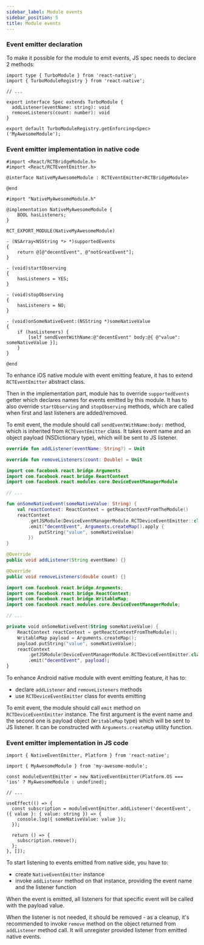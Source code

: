 ```yaml
---
sidebar_label: Module events
sidebar_position: 5
title: Module events
---
```



### Event emitter declaration

To make it possible for the module to emit events, JS spec needs to declare 2 methods:

```tsx title="src/NativeMyAwesomeModule.ts"
import type { TurboModule } from 'react-native';
import { TurboModuleRegistry } from 'react-native';

// ...

export interface Spec extends TurboModule {
  addListener(eventName: string): void
  removeListeners(count: number): void
}

export default TurboModuleRegistry.getEnforcing<Spec>('MyAwesomeModule');
```

### Event emitter implementation in native code

<Tabs groupId="native_side">
<TabItem value="iOS" label="iOS">

```objc title="ios/NativeMyAwesomeModule.h"
#import <React/RCTBridgeModule.h>
#import <React/RCTEventEmitter.h>

@interface NativeMyAwesomeModule : RCTEventEmitter<RCTBridgeModule>

@end
```

```objc title="ios/NativeMyAwesomeModule.mm"
#import "NativeMyAwesomeModule.h"

@implementation NativeMyAwesomeModule {
    BOOL hasListeners;
}

RCT_EXPORT_MODULE(NativeMyAwesomeModule)

- (NSArray<NSString *> *)supportedEvents
{
    return @[@"decentEvent", @"notGreatEvent"];
}

- (void)startObserving
{
    hasListeners = YES;
}

- (void)stopObserving
{
    hasListeners = NO;
}

- (void)onSomeNativeEvent:(NSString *)someNativeValue
{
    if (hasListeners) {
        [self sendEventWithName:@"decentEvent" body:@{ @"value": someNativeValue }];
    }
}

@end
```

To enhance iOS native module with event emitting feature, it has to extend `RCTEventEmitter` abstract class.

Then in the implementation part, module has to override `supportedEvents` getter which declares names for events emitted by this module.
It has to also override `startObserving` and `stopObserving` methods, which are called when first and last listeners are added/removed.

To emit event, the module should call `sendEventWithName:body:` method, which is inherited from `RCTEventEmitter` class.
It takes event name and an object payload (NSDictionary type), which will be sent to JS listener.

</TabItem>

<TabItem value="Android" label="Android">

<Tabs groupId="android_lang">
<TabItem value="kotlin" label="Kotlin">

```kotlin title="android/src/main/newarch/com/myawesomeapp/NativeMyAwesomeModule.kt"
override fun addListener(eventName: String?) = Unit

override fun removeListeners(count: Double) = Unit
```

```kotlin title="android/src/main/java/com/myawesomeapp/NativeMyAwesomeModuleImpl.kt"
import com.facebook.react.bridge.Arguments
import com.facebook.react.bridge.ReactContext
import com.facebook.react.modules.core.DeviceEventManagerModule

// ...

fun onSomeNativeEvent(someNativeValue: String) {
    val reactContext: ReactContext = getReactContextFromTheModule()
    reactContext
        .getJSModule(DeviceEventManagerModule.RCTDeviceEventEmitter::class.java)
        .emit("decentEvent", Arguments.createMap().apply {
            putString("value", someNativeValue)
        })
}
```

</TabItem>
<TabItem value="java" label="Java">

```java title="android/src/main/newarch/com/myawesomeapp/NativeMyAwesomeModule.java"
@Override
public void addListener(String eventName) {}

@Override
public void removeListeners(double count) {}
```

```kotlin title="android/src/main/java/com/myawesomeapp/NativeMyAwesomeModuleImpl.java"
import com.facebook.react.bridge.Arguments;
import com.facebook.react.bridge.ReactContext;
import com.facebook.react.bridge.WritableMap;
import com.facebook.react.modules.core.DeviceEventManagerModule;

// ...

private void onSomeNativeEvent(String someNativeValue) {
    ReactContext reactContext = getReactContextFromTheModule();
    WritableMap payload = Arguments.createMap();
    payload.putString("value", someNativeValue);
    reactContext
        .getJSModule(DeviceEventManagerModule.RCTDeviceEventEmitter.class)
        .emit("decentEvent", payload);
}
```

</TabItem>
</Tabs>

To enhance Android native module with event emitting feature, it has to:

- declare `addListener` and `removeListeners` methods
- use `RCTDeviceEventEmitter` class for events emitting

To emit event, the module should call `emit` method on `RCTDeviceEventEmitter` instance.
The first argument is the event name and the second one is payload object (`WritableMap` type) which will be sent to JS listener.
It can be constructed with `Arguments.createMap` utility function.

</TabItem>
</Tabs>

### Event emitter implementation in JS code

```tsx title="src/MyAwesomeHook.ts"
import { NativeEventEmitter, Platform } from 'react-native';

import { MyAwesomeModule } from 'my-awesome-module';

const moduleEventEmitter = new NativeEventEmitter(Platform.OS === 'ios' ? MyAwesomeModule : undefined);

// ...

useEffect(() => {
  const subscription = moduleEventEmitter.addListener('decentEvent', ({ value }: { value: string }) => {
    console.log({ someNativeValue: value });
  });

  return () => {
    subscription.remove();
  };
}, []);
```

To start listening to events emitted from native side, you have to:

- create `NativeEventEmitter` instance
- invoke `addListener` method on that instance, providing the event name and the listener function

When the event is emitted, all listeners for that specific event will be called with the payload value.

When the listener is not needed, it should be removed - as a cleanup, it's recommended to invoke `remove` method on the object returned from `addListener` method call.
It will unregister provided listener from emitted native events.
